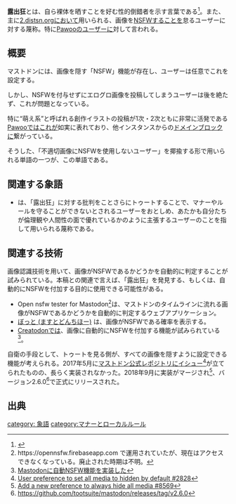 {{Infobox word
|Name = {{Ruby|露出狂|ろしゅつきょう}}
|Hinshi = 名詞
|Hatsu = 2017年12月10日
}}'''露出狂'''とは、自ら裸体を晒すことを好む性的倒錯者を示す言葉である<ref>{{Jawp|露出狂|露出狂 - Wikipedia}}</ref>。また、主に[[2.distsn.org]]において用いられる、画像を[[NSFW]]することを怠るユーザーに対する蔑称。特に[[Pawoo]]のユーザーに対して言われる。

== 概要 ==
マストドンには、画像を隠す「NSFW」機能が存在し、ユーザーは任意でこれを設定する。

しかし、NSFWを付与せずにエログロ画像を投稿してしまうユーザーは後を絶たず、これが問題となっている。

特に“萌え系”と呼ばれる創作イラストの投稿が1次・2次ともに非常に活発である[[Pawoo]]ではこれが如実に表れており、他インスタンスからの[[ドメインブロック]]に繋がっている。

そうした、「不適切画像にNSFWを使用しないユーザー」を揶揄する形で用いられる単語の一つが、この単語である。

==関連する象語==
* {{Ruby|'''道徳人間'''|どうとくにんげん}}は、「露出狂」に対する批判をことさらにトゥートすることで、マナーやルールを守ることができないとされるユーザーをおとしめ、あたかも自分たちが倫理観や人間性の面で優れているかのように主張するユーザーのことを指して用いられる蔑称である。

==関連する技術==
画像認識技術を用いて、画像がNSFWであるかどうかを自動的に判定することが試みられている。本稿との関連で言えば、「露出狂」を発見する、もしくは、自動的にNSFWを付加する目的に使用できる可能性がある。

* Open nsfw tester for Mastodon<ref><nowiki>https://opennsfw.firebaseapp.com</nowiki> で運用されていたが、現在はアクセスできなくなっている。廃止された時期は不明。</ref>は、マストドンのタイムラインに流れる画像がNSFWであるかどうかを自動的に判定するウェブアプリケーション。
* [[ぼっと (ますとどんちほー)]] は、画像がNSFWである確率を表示する。
* [[Creatodon]]では、画像に自動的にNSFWを付加する機能が試みられている<ref>[http://gamelinks007.hatenablog.com/entry/2018/10/22/000559 Mastodonに自動NSFW機能を実装した]</ref>。

自衛の手段として、トゥートを見る側が、すべての画像を隠すように設定できる機能が考えられる。2017年5月に[[マストドン公式レポジトリ]]にイシュー<ref>[https://github.com/tootsuite/mastodon/issues/2828 User preference to set all media to hidden by default #2828]</ref>が立てられたものの、長らく実装されなかった。2018年9月に実装がマージされ<ref>[https://github.com/tootsuite/mastodon/pull/8569 Add a new preference to always hide all media #8569]</ref>、バージョン2.6.0<ref>https://github.com/tootsuite/mastodon/releases/tag/v2.6.0</ref>で正式にリリースされた。

== 出典 ==
<references />

[[category: 象語]]
[[category:マナーとローカルルール]]
{{DEFAULTSORT:ろしゆつきよう}}